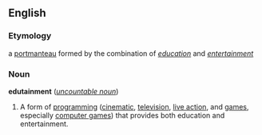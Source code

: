 ==English==

===Etymology===
a [[Portmanteau word|portmanteau]] formed by the combination of ''[[education]]'' and ''[[entertainment]]''

===Noun===
'''edutainment''' (''[[uncountable noun]]'')

#A form of [[programming]] ([[cinematic]], [[television]], [[live action]], and [[game]]s, especially [[computer game]]s) that provides both education and entertainment.